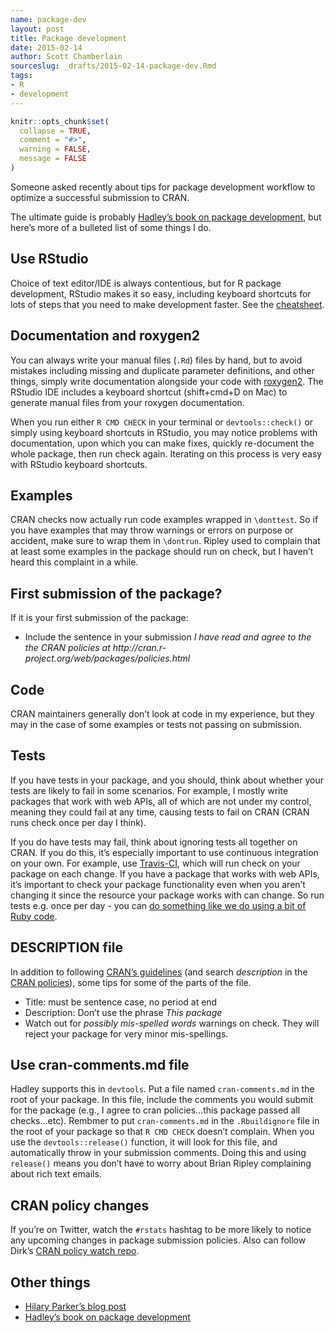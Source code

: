 ```yaml
---
name: package-dev
layout: post
title: Package development
date: 2015-02-14
author: Scott Chamberlain
sourceslug: _drafts/2015-02-14-package-dev.Rmd
tags:
- R
- development
---
```


```r
knitr::opts_chunk$set(
  collapse = TRUE,
  comment = "#>",
  warning = FALSE,
  message = FALSE
)
```

Someone asked recently about tips for package development workflow to optimize a successful submission to CRAN.

The ultimate guide is probably [Hadley's book on package development](http://r-pkgs.had.co.nz/), but here's more of a bulleted list of some things I do.

## Use RStudio

Choice of text editor/IDE is always contentious, but for R package development, RStudio makes it so easy, including keyboard shortcuts for lots of steps that you need to make development faster. See the [cheatsheet](https://support.rstudio.com/hc/en-us/articles/200711853-Keyboard-Shortcuts).

## Documentation and roxygen2

You can always write your manual files (`.Rd`) files by hand, but to avoid mistakes including missing and duplicate parameter definitions, and other things, simply write documentation alongside your code with [roxygen2](http://cran.r-project.org/web/packages/roxygen2/index.html). The RStudio IDE includes a keyboard shortcut (shift+cmd+D on Mac) to generate manual files from your roxygen documentation. 

When you run either `R CMD CHECK` in your terminal or `devtools::check()` or simply using keyboard shortcuts in RStudio, you may notice problems with documentation, upon which you can make fixes, quickly re-document the whole package, then run check again. Iterating on this process is very easy with RStudio keyboard shortcuts. 

## Examples

CRAN checks now actually run code examples wrapped in `\donttest`. So if you have examples that may throw warnings or errors on purpose or accident, make sure to wrap them in `\dontrun`. Ripley used to complain that at least some examples in the package should run on check, but I haven't heard this complaint in a while.

## First submission of the package?

If it is your first submission of the package:

* Include the sentence in your submission _I have read and agree to the the CRAN policies at http://cran.r-project.org/web/packages/policies.html_

## Code

CRAN maintainers generally don't look at code in my experience, but they may in the case of some examples or tests not passing on submission. 

## Tests

If you have tests in your package, and you should, think about whether your tests are likely to fail in some scenarios. For example, I mostly write packages that work with web APIs, all of which are not under my control, meaning they could fail at any time, causing tests to fail on CRAN (CRAN runs check once per day I think). 

If you do have tests may fail, think about ignoring tests all together on CRAN. If you do this, it's especially important to use continuous integration on your own. For example, use [Travis-CI](), which will run check on your package on each change. If you have a package that works with web APIs, it's important to check your package functionality even when you aren't changing it since the resource your package works with can change. So run tests e.g. once per day - you can [do something like we do using a bit of Ruby code](https://github.com/ropensci/travis-restarts).

## DESCRIPTION file

In addition to following [CRAN's guidelines](http://cran.r-project.org/doc/manuals/R-exts.html#The-DESCRIPTION-file) (and search _description_ in the [CRAN policies](http://cran.r-project.org/web/packages/policies.html)), some tips for some of the parts of the file.

* Title: must be sentence case, no period at end
* Description: Don't use the phrase _This package_
* Watch out for _possibly mis-spelled words_ warnings on check. They will reject your package for very minor mis-spellings.

## Use cran-comments.md file

Hadley supports this in `devtools`. Put a file named `cran-comments.md` in the root of your package. In this file, include the comments you would submit for the package (e.g., I agree to cran policies...this package passed all checks...etc). Rembmer to put `cran-comments.md` in the `.Rbuildignore` file in the root of your package so that `R CMD CHECK` doesn't complain. When you use the `devtools::release()` function, it will look for this file, and automatically throw in your submission comments. Doing this and using `release()` means you don't have to worry about Brian Ripley complaining about rich text emails.

## CRAN policy changes 

If you're on Twitter, watch the `#rstats` hashtag to be more likely to notice any upcoming changes in package submission policies. Also can follow Dirk's [CRAN policy watch repo](https://github.com/eddelbuettel/crp). 

## Other things

* [Hilary Parker's blog post](http://hilaryparker.com/2014/04/29/writing-an-r-package-from-scratch/)
* [Hadley's book on package development](http://r-pkgs.had.co.nz/)
